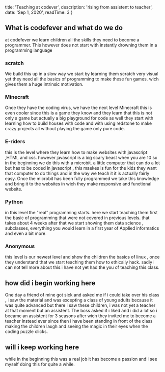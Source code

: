
  title: 'Teaching at codever',
  description: 'rising from assistent to teacher',
  date: 'Sep 1, 2020',
  readTime: 3
}


##  What is codefever and what do we do
at codefever we learn children all the skills they need to become a programmer.
This however does not start with instantly drowning them in a programming language
### scratch
We build this up in a slow way we start by learning them scratch very visual yet they need all the basics of programming to make these fun games.
wich gives them a huge intrinsic motivation.
### Minecraft
Once they have the coding virus, we have the next level
Minecraft this is even cooler since this is a game they know and they learn that this is not only a game but actually a big playground for code as well they start with learning how to build houses with code and with using redstone to make crazy projects all without playing the game only pure code.
### E-riders
this is the level where they learn how to make websites with javascript ,HTML and css. 
however javascript is a big scary beast when you are 10 so in the beginning we do this with a microbit. a little computer that can do a lot but has to be coded in javascript , this maekes is fun for the kids they want that computer to do things and in the way we teach it it is actually fairly easy.
Once the microbit has been fully programmed we take this knowledge and bring it to the websites in wich they make responsive and functional website.
### Python
in this level the "real" programming starts.
here we start teaching them first the basic of programming that were not covered in previous levels.
that takes about 4 weeks after that we start showing them data science , subclasses, everything you would learn in a first year of Applied informatics and even a bit more.
### Anonymous
this level is our newest level and show the children the basics of linux , once they understand that we start teaching them how to ethically hack.
sadly i can not tell more about this i have not yet had the you of teaching this class.
## how did i begin working here
One day a friend of mine got sick and asked me if i could take over his class , i saw the material and was excepting a class of young adults because it was quite advanced but there i saw these children, i was not yet a teacher at that moment but an assistent.
The boss asked if i liked and i did a lot so i became an assistent for 3 seasons after wich they invited me to become a teacher instead ever since then i have been standing in front of the class making the children laugh and seeing the magic in their eyes when the coding puzzle clicks.
## will i keep working here 
while in the beginning this was a real job it has become a passion and i see myself doing this for quite a while. 
